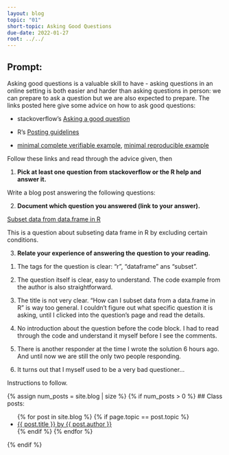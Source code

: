 ```yaml
---
layout: blog
topic: "01"
short-topic: Asking Good Questions
due-date: 2022-01-27
root: ../../
---
```


## Prompt:

Asking good questions is a valuable skill to have - asking questions in an online setting is both easier and harder than asking questions in person: we can prepare to ask a question but we are also expected to prepare.
The links posted here give some advice on how to ask good questions:

- stackoverflow's [Asking a good question](http://stackoverflow.com/help/how-to-ask)

- R's [Posting guidelines](https://www.r-project.org/posting-guide.html)

- [minimal complete verifiable example](https://stackoverflow.com/help/mcve), [minimal reproducible example](https://www.tidyverse.org/help/)

Follow these links and read through the advice given, then

1. **Pick at least one question from stackoverflow or the R help and answer it.**

Write a blog post answering the following questions: 

2. **Document which question you answered (link to your answer).**

[Subset data from data.frame in R](https://stackoverflow.com/questions/70852996/how-can-i-subset-data-from-a-data-frame-in-r/70854288#70854288)

This is a question about subseting data frame in R by excluding certain conditions.

3. **Relate your experience of answering the question to your reading. **
 
 (1) The tags for the question is clear: "r", "dataframe" ans "subset".
 
 (2) The question itself is clear, easy to understand. The code example from the author is also straightforward.
 
 (3) The title is not very clear. "How can I subset data from a data.frame in R" is way too general. I couldn't figure out what specific question it is asking, until I clicked into the question's page and read the details.
 
 (4) No introduction about the question before the code block. I had to read through the code and understand it myself before I see the comments.
 
 (5) There is another responder at the time I wrote the solution 6 hours ago. And until now we are still the only two people responding.
 
 (6) It turns out that I myself used to be a very bad questioner...
 

<!--Go to [https://github.com/Stat585-at-ISU/blog](https://github.com/Stat585-at-ISU/blog) for instructions about how to prepare and submit your blog post.-->
Instructions to follow.


{% assign num_posts = site.blog | size %}
{% if num_posts > 0 %}
## Class posts:

<ul>
{% for post in site.blog %}
  {% if page.topic == post.topic %}
  <li><a href="{{ post.url }}">{{ post.title }} by {{ post.author }}</a></li>
  {% endif %}
{% endfor %}
</ul>
{% endif %}
